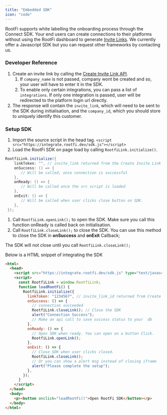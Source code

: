 ```yaml
---
title: "Embedded SDK"
icon: "code"
---
```


RootFi supports white labelling the onboarding process through the Connect SDK. Your end users can create connections to their platforms without using the RootFi dashboard to generate [Invite Links](/documentation/concepts/rootfi-connect/invite-link). We currently offer a Javascript SDK but you can request other frameworks by contacting us.

### Developer Reference

1. Create an invite link by calling the [Create Invite Link API](/api-reference/v3/core/invite-links/create-invite-link).
   1. If `company_name` is not passed, company wont be created and so, your user will have to enter it in the SDK.
   2. To enable only certain integrations, you can pass a list of `integrations`. If only one integration is passed, user will be redirected to the platform login url directly.
2. The response will contain the `invite_link`, which will need to be sent to the SDK during initialisation, and the `company_id`, which you should store to uniquely identify this customer.

### Setup SDK

1. Import the source script in the head tag. `<script src="https://integrate.rootfi.dev/sdk.js"></script>`
2. Load the RootFi SDK on page load by calling `RootfiLink.initialize()`.

```java JavaScript
RootfiLink.initialize({
    linkToken: "", // invite_link returned from the Create Invite Link API
    onSuccess: () => {
       // Will be called, once connection is successful
    },
    onReady: () => {
       // Will be called once the src script is loaded
    },
    onExit: () => {
       // Will be called when user clicks close button on SDK.
    },
 });
```

1. Call `RootfiLink.openLink();` to open the SDK. Make sure you call this function onReady is called back on initialisation.
2. Call `RootfiLink.closeLink();` to close the SDK. You can use this method to close the SDK in **onSuccess** and **onExit** Callback;

<Warning>The SDK will not close until you call `RootfiLink.closeLink();`</Warning>

Below is a HTML snippet of integrating the SDK

```html HTML
<html>
  <head>
    <script src="https://integrate.rootfi.dev/sdk.js" type="text/javascript"></script>
    <script>
      const RootfiLink = window.RootfiLink;
      function loadRootFi() {
        RootfiLink.initialize({
          linkToken: "1234567", // invite_link_id returned from Create Invite Link API
          onSuccess: () => {
            // connection succeeded
            RootfiLink.closeLink(); // Close the SDK
            alert("Connection Success");
            // Make an api call to save success status to your  db
          },
          onReady: () => {
            // Open SDK when ready. You can open on a button Click.
            RootfiLink.openLink();
          },
          onExit: () => {
            // Close SDK when user clicks closed.
            RootfiLink.closeLink();
            // Or you can show a alert msg instead of closing iframe
            alert("Please complete the setup");
          },
        });
      }
    </script>
  </head>
  <body>
    <p><button onclick="loadRootFi()">Open RootFi SDK</button></p>
  </body>
</html>
```
